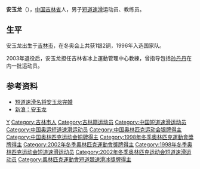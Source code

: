 {{MedalTableTop}}
{{MedalSport | 男子[[短道速滑|短道速滑]]}}
{{MedalCompetition|[[冬季奧林匹克運動會|冬季奧林匹克運動會]]}}
{{MedalSilver| [[1998年冬季奧林匹克運動會|1998年長野]] | [[1998年冬季奧林匹克運動會短道速滑比賽|500米]]}}
{{MedalBronze| [[1998年冬季奧林匹克運動會|1998年長野]] | [[1998年冬季奧林匹克運動會短道速滑比賽|5000米接力]]}}
{{MedalBronze| [[2002年冬季奧林匹克運動會|2002年鹽湖城]] | [[2002年冬季奧林匹克運動會短道速滑比賽|5000米接力]]}}
{{MedalBottom}}

'''安玉龙'''（{{bd|1978年|catIdx=An Yulong}}），[[中華人民共和國|中国]][[吉林省|吉林省]]人，男子[[短道速滑|短道速滑]]运动员、教练员。

==生平==
安玉龙出生于[[吉林市|吉林市]]，在冬奥会上共获1银2铜，1996年入选国家队。

2003年退役后，安玉龙担任吉林省冰上運動管理中心教練，曾指导包括[[孙丹丹|孙丹丹]]在内一批运动员。

==参考资料==
*[http://sports.people.com.cn/BIG5/22155/22169/2548771.html 短道速滑名将安玉龙完婚] {{Wayback|url=http://sports.people.com.cn/BIG5/22155/22169/2548771.html |date=20040813040616 }}
*[http://sports.sina.com.cn/star/anyulong/index.shtml 新浪：安玉龙] {{Wayback|url=http://sports.sina.com.cn/star/anyulong/index.shtml |date=20160304121417 }}

{{China-sport-bio-stub}}
{{DEFAULTSORT:An Yulong}}
[[Category:安姓|Y]]
[[Category:吉林市人|Category:吉林市人]]
[[Category:吉林籍运动员|Category:吉林籍运动员]]
[[Category:中国短道速滑运动员|Category:中国短道速滑运动员]]
[[Category:中国奥运短道速滑运动员|Category:中国奥运短道速滑运动员]]
[[Category:中国奥林匹克运动会银牌得主|Category:中国奥林匹克运动会银牌得主]]
[[Category:中国奥林匹克运动会铜牌得主|Category:中国奥林匹克运动会铜牌得主]]
[[Category:1998年冬季奧林匹克運動會獎牌得主|Category:1998年冬季奧林匹克運動會獎牌得主]]
[[Category:2002年冬季奧林匹克運動會獎牌得主|Category:2002年冬季奧林匹克運動會獎牌得主]]
[[Category:1998年冬季奥林匹克运动会短道速滑运动员|Category:1998年冬季奥林匹克运动会短道速滑运动员]]
[[Category:2002年冬季奥林匹克运动会短道速滑运动员|Category:2002年冬季奥林匹克运动会短道速滑运动员]]
[[Category:奧林匹克運動會短道競速滑冰獎牌得主|Category:奧林匹克運動會短道競速滑冰獎牌得主]]